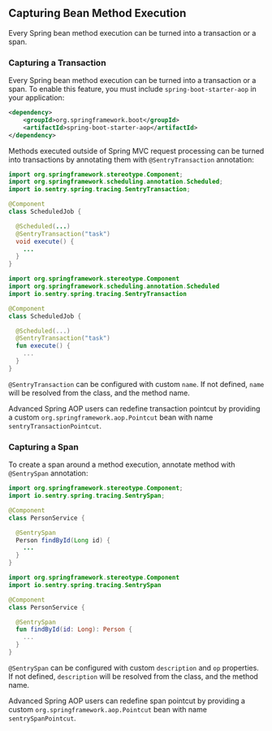 ## Capturing Bean Method Execution

Every Spring bean method execution can be turned into a transaction or a span.

### Capturing a Transaction

Every Spring bean method execution can be turned into a transaction or a span. To enable this feature, you must include `spring-boot-starter-aop` in your application:

```xml {tabTitle:Maven}
<dependency>
    <groupId>org.springframework.boot</groupId>
    <artifactId>spring-boot-starter-aop</artifactId>
</dependency>
```

Methods executed outside of Spring MVC request processing can be turned into transactions by annotating them with `@SentryTransaction` annotation:

```java {tabTitle:Java}
import org.springframework.stereotype.Component;
import org.springframework.scheduling.annotation.Scheduled;
import io.sentry.spring.tracing.SentryTransaction;

@Component
class ScheduledJob {

  @Scheduled(...)
  @SentryTransaction("task")
  void execute() {
    ...
  }
}
```

```kotlin {tabTitle:Kotlin}
import org.springframework.stereotype.Component
import org.springframework.scheduling.annotation.Scheduled
import io.sentry.spring.tracing.SentryTransaction

@Component
class ScheduledJob {

  @Scheduled(...)
  @SentryTransaction("task")
  fun execute() {
    ...
  }
}
```

`@SentryTransaction` can be configured with custom `name`. If not defined, `name` will be resolved from the class, and the method name.

Advanced Spring AOP users can redefine transaction pointcut by providing a custom `org.springframework.aop.Pointcut` bean with name `sentryTransactionPointcut`.

### Capturing a Span

To create a span around a method execution, annotate method with `@SentrySpan` annotation:

```java {tabTitle:Java}
import org.springframework.stereotype.Component;
import io.sentry.spring.tracing.SentrySpan;

@Component
class PersonService {

  @SentrySpan
  Person findById(Long id) {
    ...
  }
}
```

```kotlin {tabTitle:Kotlin}
import org.springframework.stereotype.Component
import io.sentry.spring.tracing.SentrySpan

@Component
class PersonService {

  @SentrySpan
  fun findById(id: Long): Person {
    ...
  }
}
```

`@SentrySpan` can be configured with custom `description` and `op` properties. If not defined, `description` will be resolved from the class, and the method name.

Advanced Spring AOP users can redefine span pointcut by providing a custom `org.springframework.aop.Pointcut` bean with name `sentrySpanPointcut`.
